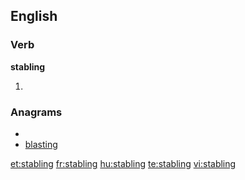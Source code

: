 
==English==

===Verb===
'''stabling'''

# {{present participle of|[[stable]]}}

===Anagrams===
* {{alphagram|abgilnst}}
* [[blasting#English|blasting]]

[[et:stabling]]
[[fr:stabling]]
[[hu:stabling]]
[[te:stabling]]
[[vi:stabling]]